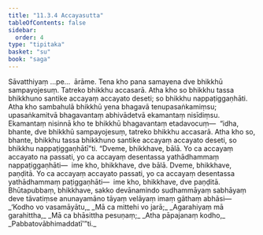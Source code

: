 ```yaml
---
title: "11.3.4 Accayasutta"
tableOfContents: false
sidebar:
  order: 4
type: "tipitaka"
basket: "su"
book: "saga"
---
```



<DynamicBreadcrumb />

<Division number="270" book="saga">

<Paragraph number="1693" book="saga">
Sāvatthiyaṃ …pe…  ārāme. Tena kho pana samayena dve bhikkhū sampayojesuṃ. Tatreko bhikkhu accasarā. Atha kho so bhikkhu tassa bhikkhuno santike accayaṃ accayato deseti; so bhikkhu nappaṭiggaṇhāti. Atha kho sambahulā bhikkhū yena bhagavā tenupasaṅkamiṃsu; upasaṅkamitvā bhagavantaṃ abhivādetvā ekamantaṃ nisīdiṃsu. Ekamantaṃ nisinnā kho te bhikkhū bhagavantaṃ etadavocuṃ—  “idha, bhante, dve bhikkhū sampayojesuṃ, tatreko bhikkhu accasarā. Atha kho so, bhante, bhikkhu tassa bhikkhuno santike accayaṃ accayato deseti, so bhikkhu nappaṭiggaṇhātī”ti.
</Paragraph>

<Paragraph number="1694" book="saga">
“Dveme, bhikkhave, bālā. Yo ca accayaṃ accayato na passati, yo ca accayaṃ desentassa yathādhammaṃ nappaṭiggaṇhāti—  ime kho, bhikkhave, dve bālā. Dveme, bhikkhave, paṇḍitā. Yo ca accayaṃ accayato passati, yo ca accayaṃ desentassa yathādhammaṃ paṭiggaṇhāti—  ime kho, bhikkhave, dve paṇḍitā.
</Paragraph>

<Paragraph number="1695" book="saga">
Bhūtapubbaṃ, bhikkhave, sakko devānamindo sudhammāyaṃ sabhāyaṃ deve tāvatiṃse anunayamāno tāyaṃ velāyaṃ imaṃ gāthaṃ abhāsi—
</Paragraph>

<Paragraph number="1696" type="verses" book="saga">
_‘Kodho vo vasamāyātu,_  
_Mā ca mittehi vo jarā;_  
_Agarahiyaṃ mā garahittha,_  
_Mā ca bhāsittha pesuṇaṃ;_  
_Atha pāpajanaṃ kodho,_  
_Pabbatovābhimaddatī’”ti._
</Paragraph>
</Division>